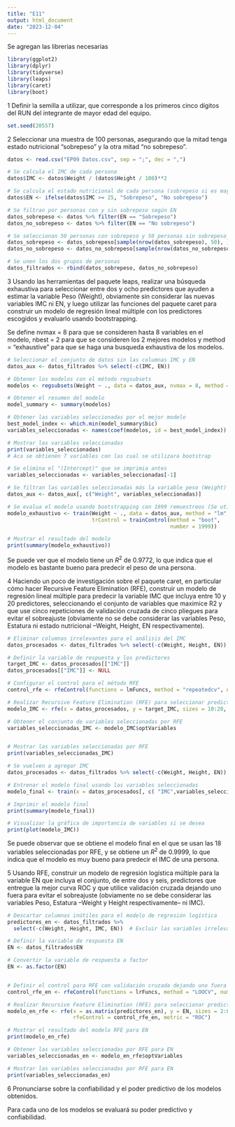 ```yaml
---
title: "E11"
output: html_document
date: "2023-12-04"
---
```

Se agregan las librerias necesarias
```r
library(ggplot2)
library(dplyr)
library(tidyverse)
library(leaps)
library(caret)
library(boot)
```

1 Definir la semilla a utilizar, que corresponde a los primeros cinco dígitos del RUN del integrante de mayor edad del equipo.
```r
set.seed(20557)
```

2 Seleccionar una muestra de 100 personas, asegurando que la mitad tenga estado nutricional “sobrepeso” y la otra mitad “no sobrepeso”.
```r
datos <- read.csv("EP09 Datos.csv", sep = ";", dec = ",")

# Se calcula el IMC de cada persona
datos$IMC <- datos$Weight / (datos$Height / 100)**2

# Se calcula el estado nutricional de cada persona (sobrepeso si es mayor o igual a 25, no sobrepeso si es menor a 25)
datos$EN <- ifelse(datos$IMC >= 25, "Sobrepeso", "No sobrepeso")

# Se filtran por personas con y sin sobrepeso según EN
datos_sobrepeso <- datos %>% filter(EN == "Sobrepeso")
datos_no_sobrepeso <- datos %>% filter(EN == "No sobrepeso")

# Se seleccionan 50 personas con sobrepeso y 50 personas sin sobrepeso de manera aleatoria
datos_sobrepeso <- datos_sobrepeso[sample(nrow(datos_sobrepeso), 50), ]
datos_no_sobrepeso <- datos_no_sobrepeso[sample(nrow(datos_no_sobrepeso), 50), ]

# Se unen los dos grupos de personas
datos_filtrados <- rbind(datos_sobrepeso, datos_no_sobrepeso)
```

3 Usando las herramientas del paquete leaps, realizar una búsqueda exhaustiva para seleccionar entre dos y ocho predictores que ayuden a estimar la variable Peso (Weight), obviamente sin considerar las nuevas variables IMC ni EN, y luego utilizar las funciones del paquete caret para construir un modelo de regresión lineal múltiple con los predictores escogidos y evaluarlo usando bootstrapping.

Se define nvmax = 8 para que se consideren hasta 8 variables en el modelo, nbest = 2 para que se consideren los 2 mejores modelos y method = "exhaustive" para que se haga una busqueda exhaustiva de los modelos.
```r
# Seleccionar el conjunto de datos sin las columnas IMC y EN
datos_aux <- datos_filtrados %>% select(-c(IMC, EN))

# Obtener los modelos con el método regsubsets
modelos <- regsubsets(Weight ~ ., data = datos_aux, nvmax = 8, method = "exhaustive", nbest = 2)

# Obtener el resumen del modelo
model_summary <- summary(modelos)

# Obtener las variables seleccionadas por el mejor modelo
best_model_index <- which.min(model_summary$bic)
variables_seleccionadas <- names(coef(modelos, id = best_model_index))

# Mostrar las variables seleccionadas
print(variables_seleccionadas)
# Aca se obtienen 7 variables con las cual se utilizara bootstrap

# Se elimina el "(Intercept)" que se imprimia antes
variables_seleccionadas <- variables_seleccionadas[-1]

# Se filtran las variables seleccionadas más la variable peso (Weight)
datos_aux <- datos_aux[, c("Weight", variables_seleccionadas)]

# Se evalua el modelo usando bootstrapping con 1999 remuestreos (Se utiliza la función train del paquete caret)
modelo_exhaustivo <- train(Weight ~ ., data = datos_aux, method = "lm",
                           trControl = trainControl(method = "boot",
                                                    number = 1999))

# Mostrar el resultado del modelo
print(summary(modelo_exhaustivo))
```
Se puede ver que el modelo tiene un $R^{2}$ de 0.9772, lo que indica que el modelo es bastante bueno para predecir el peso de una persona.

4 Haciendo un poco de investigación sobre el paquete caret, en particular cómo hacer Recursive Feature Elimination (RFE), construir un modelo de regresión lineal múltiple para predecir la variable IMC que incluya entre 10 y 20 predictores, seleccionando el conjunto de variables que maximice R2 y que use cinco repeticiones de validación cruzada de cinco pliegues para evitar el sobreajuste (obviamente no se debe considerar las variables Peso, Estatura ni estado nutricional –Weight, Height, EN respectivamente).
```r
# Eliminar columnas irrelevantes para el análisis del IMC
datos_procesados <- datos_filtrados %>% select(-c(Weight, Height, EN))

# Definir la variable de respuesta y los predictores
target_IMC <- datos_procesados[["IMC"]]
datos_procesados[["IMC"]] <- NULL

# Configurar el control para el método RFE
control_rfe <- rfeControl(functions = lmFuncs, method = "repeatedcv", number = 5, repeats = 5)

# Realizar Recursive Feature Elimination (RFE) para seleccionar predictores
modelo_IMC <- rfe(x = datos_procesados, y = target_IMC, sizes = 10:20, rfeControl = control_rfe, metric = "Rsquared")

# Obtener el conjunto de variables seleccionadas por RFE
variables_seleccionadas_IMC <- modelo_IMC$optVariables


# Mostrar las variables seleccionadas por RFE
print(variables_seleccionadas_IMC)

# Se vuelven a agregar IMC
datos_procesados <- datos_filtrados %>% select(-c(Weight, Height, EN))

# Entrenar el modelo final usando las variables seleccionadas
modelo_final <- train(x = datos_procesados[, c( "IMC",variables_seleccionadas_IMC)], y = target_IMC, method = "lm")

# Imprimir el modelo final
print(summary(modelo_final))

# Visualizar la gráfica de importancia de variables si se desea
print(plot(modelo_IMC))
```
Se puede observar que se obtiene el modelo final en el que se usan las 18 variables seleccionadas por RFE, y se obtiene un $R^{2}$ de 0.9999, lo que indica que el modelo es muy bueno para predecir el IMC de una persona.

5 Usando RFE, construir un modelo de regresión logística múltiple para la variable EN que incluya el conjunto, de entre dos y seis, predictores que entregue la mejor curva ROC y que utilice validación cruzada dejando uno fuera para evitar el sobreajuste (obviamente no se debe considerar las variables Peso, Estatura –Weight y Height respectivamente– ni IMC).
```r
# Descartar columnas inútiles para el modelo de regresión logística
predictores_en <- datos_filtrados %>%
  select(-c(Weight, Height, IMC, EN))  # Excluir las variables irrelevantes

# Definir la variable de respuesta EN
EN <- datos_filtrados$EN

# Convertir la variable de respuesta a factor
EN <- as.factor(EN)


# Definir el control para RFE con validación cruzada dejando uno fuera usando lrFuncs que es una lista de funciones para regresión logística
control_rfe_en <- rfeControl(functions = lrFuncs, method = "LOOCV", number = 1)

# Realizar Recursive Feature Elimination (RFE) para seleccionar predictores
modelo_en_rfe <- rfe(x = as.matrix(predictores_en), y = EN, sizes = 2:6,
                     rfeControl = control_rfe_en, metric = "ROC")

# Mostrar el resultado del modelo RFE para EN
print(modelo_en_rfe)

# Obtener las variables seleccionadas por RFE para EN
variables_seleccionadas_en <- modelo_en_rfe$optVariables

# Mostrar las variables seleccionadas por RFE para EN
print(variables_seleccionadas_en)
```

6 Pronunciarse sobre la confiabilidad y el poder predictivo de los modelos obtenidos.

Para cada uno de los modelos se evaluará su poder predictivo y confiabilidad.
```r

```